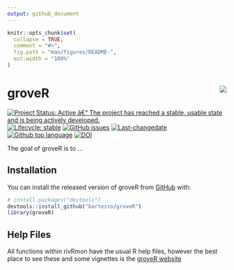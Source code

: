 ```yaml
---
output: github_document
---
```


<!-- README.md is generated from README.Rmd. Please edit that file -->

```r
knitr::opts_chunk$set(
  collapse = TRUE,
  comment = "#>",
  fig.path = "man/figures/README-",
  out.width = "100%"
)
```

# groveR <img src="man/figures/tree_logo_small.png" align="right" style="padding-left:10px;background-color:white;" />

<!-- badges: start -->
[![Project Status: Active â€“ The project has reached a stable, usable state and is being actively developed.](https://www.repostatus.org/badges/latest/active.svg)](https://www.repostatus.org/#active)
[![Lifecycle: stable](https://img.shields.io/badge/lifecycle-stable-brightgreen.svg)](https://www.tidyverse.org/lifecycle/#stable)
[![GitHub issues](https://img.shields.io/github/issues/bartesto/groveR.svg?style=popout)](https://github.com/bartesto/groveR/issues/)
[![Last-changedate](https://img.shields.io/github/last-commit/bartesto/groveR.svg)](https://github.com/bartesto/groveR/commits/master)
[![Github top language](https://img.shields.io/github/languages/top/bartesto/groveR.svg)](https://github.com/bartesto/groveR/)
[![DOI](https://zenodo.org/badge/202643428.svg)](https://zenodo.org/badge/latestdoi/202643428)
<!-- badges: end -->

The goal of groveR is to ...

## Installation

You can install the released version of groveR from [GitHub](https://github.com/bartesto) with:

``` r
# install.packages("devtools")
devtools::install_github("bartesto/groveR")
library(groveR)
```

## Help Files

All functions within rivRmon have the usual R help files, however the best place to see these and some vignettes is the [groveR website](https://bartesto.github.io/groveR/index.html)
